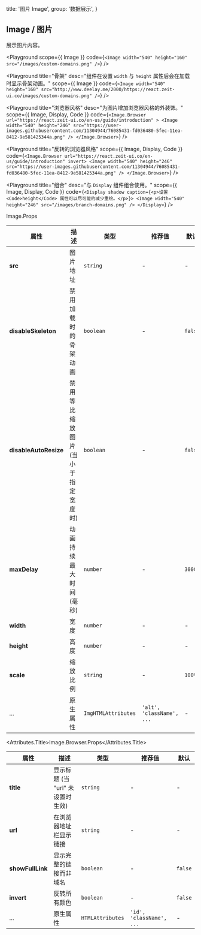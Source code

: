 
  title: '图片 Image',
  group: '数据展示',
}

## Image / 图片

展示图片内容。

<Playground
  scope={{ Image }}
  code={`
<Image width="540" height="160" src="/images/custom-domains.png" />
`} />

<Playground
  title="骨架"
  desc="组件在设置 `width` 与 `height` 属性后会在加载时显示骨架动画。"
  scope={{ Image }}
  code={`
<Image width="540" height="160"
  src="http://www.deelay.me/2000/https://react.zeit-ui.co/images/custom-domains.png" />
`} />

<Playground
  title="浏览器风格"
  desc="为图片增加浏览器风格的外装饰。"
  scope={{ Image, Display, Code }}
  code={`
<Image.Browser url="https://react.zeit-ui.co/en-us/guide/introduction" >
  <Image width="540" height="246" src="https://user-images.githubusercontent.com/11304944/76085431-fd036480-5fec-11ea-8412-9e581425344a.png" />
</Image.Browser>
`} />

<Playground
  title="反转的浏览器风格"
  scope={{ Image, Display, Code }}
  code={`
<Image.Browser url="https://react.zeit-ui.co/en-us/guide/introduction" invert>
  <Image width="540" height="246" src="https://user-images.githubusercontent.com/11304944/76085431-fd036480-5fec-11ea-8412-9e581425344a.png" />
</Image.Browser>
`} />

<Playground
  title="组合"
  desc="与 `Display` 组件组合使用。"
  scope={{ Image, Display, Code }}
  code={`
<Display shadow caption={<p>设置 <Code>height</Code> 属性可以尽可能的减少重绘。</p>}>
  <Image width="540" height="246" src="/images/branch-domains.png" />
</Display>
`} />

<Attributes edit="/pages/zh-cn/components/image.mdx">
<Attributes.Title>Image.Props</Attributes.Title>

| 属性 | 描述 | 类型 | 推荐值 | 默认
| ---------- | ---------- | ---- |  -------------- | ------ |
| **src** | 图片地址 | `string` | - | - |
| **disableSkeleton** | 禁用加载时的骨架动画  | `boolean` | - | `false` |
| **disableAutoResize** | 禁用等比缩放图片 (当小于指定宽度时)  | `boolean` | - | `false` |
| **maxDelay** | 动画持续最大时间 (毫秒)  | `number` | - | `3000` |
| **width** | 宽度 | `number` | - | - |
| **height** | 高度 | `number` | - | - |
| **scale** | 缩放比例 | `string` | - | `100%` |
| ... | 原生属性 | `ImgHTMLAttributes` | `'alt', 'className', ...` | - |

<Attributes.Title>Image.Browser.Props</Attributes.Title>

| 属性 | 描述 | 类型 | 推荐值 | 默认
| ---------- | ---------- | ---- |  -------------- | ------ |
| **title** | 显示标题 (当 "url" 未设置时生效) | `string` | - | - |
| **url** | 在浏览器地址栏显示链接 | `string` | - | - |
| **showFullLink** | 显示完整的链接而非域名 | `boolean` | - | `false` |
| **invert** | 反转所有颜色 | `boolean` | - | `false` |
| ... | 原生属性 | `HTMLAttributes` | `'id', 'className', ...` | - |

</Attributes>

